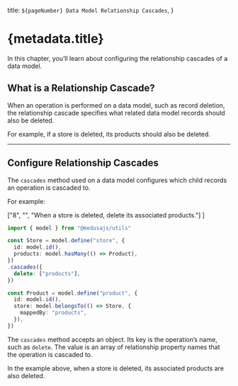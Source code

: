   title: `${pageNumber} Data Model Relationship Cascades`,
}

# {metadata.title}

In this chapter, you’ll learn about configuring the relationship cascades of a data model.

## What is a Relationship Cascade?

When an operation is performed on a data model, such as record deletion, the relationship cascade specifies what related data model records should also be deleted.

For example, if a store is deleted, its products should also be deleted.

---

## Configure Relationship Cascades

The `cascades` method used on a data model configures which child records an operation is cascaded to.

For example:

  ["8", "", "When a store is deleted, delete its associated products."]
]

```ts highlights={highlights}
import { model } from "@medusajs/utils"

const Store = model.define("store", {
  id: model.id(),
  products: model.hasMany(() => Product),
})
.cascades({
  delete: ["products"],
})

const Product = model.define("product", {
  id: model.id(),
  store: model.belongsTo(() => Store, {
    mappedBy: "products",
  }),
})
```

The `cascades` method accepts an object. Its key is the operation’s name, such as `delete`. The value is an array of relationship property names that the operation is cascaded to.

In the example above, when a store is deleted, its associated products are also deleted.
